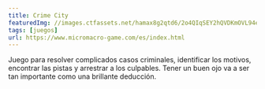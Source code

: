 ```yaml
---
title: Crime City
featuredImg: //images.ctfassets.net/hamax8g2qtd6/2o4QIqSEY2hQVDKmOVL94e/c674258b1fd72cb099c85cd39bbea094/crime-city.jpg
tags: [juegos]
url: https://www.micromacro-game.com/es/index.html
---
```


Juego para resolver complicados casos criminales, identificar los motivos, encontrar las pistas y arrestrar a los culpables. Tener un buen ojo va a ser tan importante como una brillante deducción.